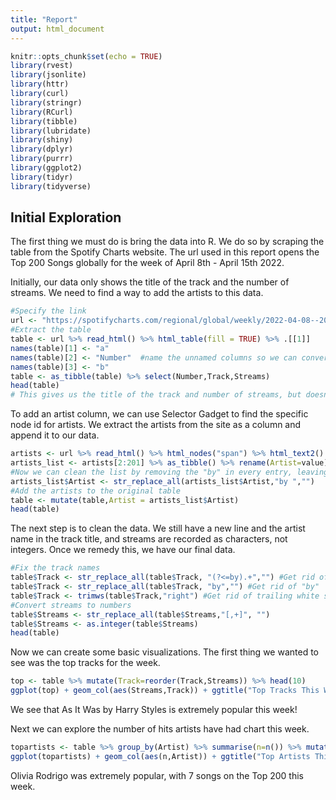 ```yaml
---
title: "Report"
output: html_document
---
```


```r
knitr::opts_chunk$set(echo = TRUE)
library(rvest)
library(jsonlite)
library(httr) 
library(curl) 
library(stringr)
library(RCurl)
library(tibble)
library(lubridate)
library(shiny)
library(dplyr)
library(purrr)
library(ggplot2)
library(tidyr)
library(tidyverse)
```

## Initial Exploration

The first thing we must do is bring the data into R. We do so by scraping the table from the Spotify Charts website.
The url used in this report opens the Top 200 Songs globally for the week of April 8th - April 15th 2022.

Initially, our data only shows the title of the track and the number of streams. We need to find a way to add the artists to this data.

```r
#Specify the link
url <- "https://spotifycharts.com/regional/global/weekly/2022-04-08--2022-04-15"
#Extract the table
table <- url %>% read_html() %>% html_table(fill = TRUE) %>% .[[1]] 
names(table)[1] <- "a"
names(table)[2] <- "Number"  #name the unnamed columns so we can convert to tibble
names(table)[3] <- "b"
table <- as_tibble(table) %>% select(Number,Track,Streams)
head(table)
# This gives us the title of the track and number of streams, but doesn't list the artist!
```

To add an artist column, we can use Selector Gadget to find the specific node id for artists. We extract the artists from the site as a column and append it to our data. 

```r
artists <- url %>% read_html() %>% html_nodes("span") %>% html_text2() 
artists_list <- artists[2:201] %>% as_tibble() %>% rename(Artist=value) #create a list of the artists for the given chart
#Now we can clean the list by removing the "by" in every entry, leaving only the artist
artists_list$Artist <- str_replace_all(artists_list$Artist,"by ","")
#Add the artists to the original table
table <- mutate(table,Artist = artists_list$Artist)
head(table)
```

The next step is to clean the data. We still have a new line and the artist name in the track title, and streams are recorded as characters, not integers. Once we remedy this, we have our final data.

```r
#Fix the track names
table$Track <- str_replace_all(table$Track, "(?<=by).+","") #Get rid of everything preceded by "by"
table$Track <- str_replace_all(table$Track, "by","") #Get rid of "by"
table$Track <- trimws(table$Track,"right") #Get rid of trailing white space
#Convert streams to numbers
table$Streams <- str_replace_all(table$Streams,"[,+]", "")
table$Streams <- as.integer(table$Streams)
head(table)
```

Now we can create some basic visualizations. The first thing we wanted to see was the top tracks for the week. 

```r
top <- table %>% mutate(Track=reorder(Track,Streams)) %>% head(10)
ggplot(top) + geom_col(aes(Streams,Track)) + ggtitle("Top Tracks This Week")
```

We see that As It Was by Harry Styles is extremely popular this week!

Next we can explore the number of hits artists have had chart this week.

```r
topartists <- table %>% group_by(Artist) %>% summarise(n=n()) %>% mutate(Artist=reorder(Artist,n)) %>% filter(n>1)
ggplot(topartists) + geom_col(aes(n,Artist)) + ggtitle("Top Artists This Week") + xlab("Number of Songs")
```

Olivia Rodrigo was extremely popular, with 7 songs on the Top 200 this week.


